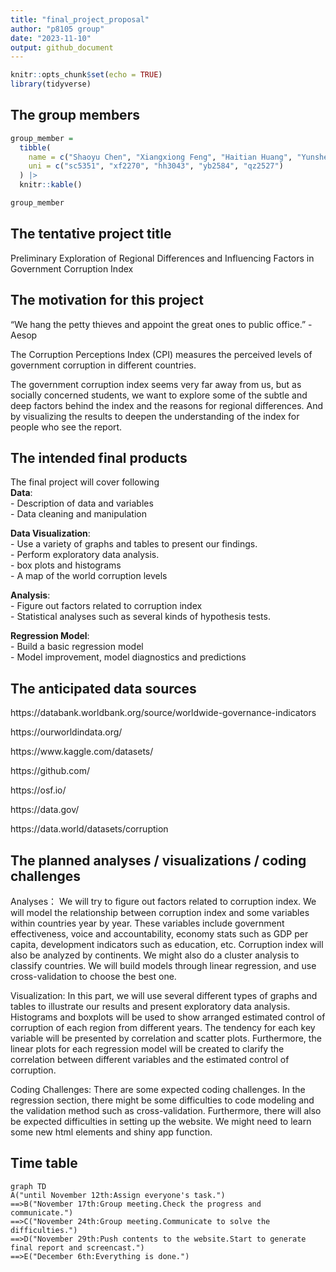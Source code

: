 ```yaml
---
title: "final_project_proposal"
author: "p8105 group"
date: "2023-11-10"
output: github_document
---
```


```r
knitr::opts_chunk$set(echo = TRUE)
library(tidyverse)
```

## The group members

```r
group_member =
  tibble(
    name = c("Shaoyu Chen", "Xiangxiong Feng", "Haitian Huang", "Yunshen Bai", "Kindle Zhang"),
    uni = c("sc5351", "xf2270", "hh3043", "yb2584", "qz2527")
  ) |>
  knitr::kable()

group_member
```

## The tentative project title

Preliminary Exploration of Regional Differences and Influencing Factors in Government Corruption Index

## The motivation for this project

“We hang the petty thieves and appoint the great ones to public office.” - Aesop

The Corruption Perceptions Index (CPI) measures the perceived levels of government corruption in different countries. 

The government corruption index seems very far away from us, but as socially concerned students, we want to explore some of the subtle and deep factors behind the index and the reasons for regional differences. And by visualizing the results to deepen the understanding of the index for people who see the report.

## The intended final products

The final project will cover following  
**Data**:  
-	Description of data and variables  
-	Data cleaning and manipulation  

**Data Visualization**:  
-	Use a variety of graphs and tables to present our findings.  
- Perform exploratory data analysis.   
- box plots and histograms  
-	A map of the world corruption levels  

**Analysis**:  
-	Figure out factors related to corruption index  
-	Statistical analyses such as several kinds of hypothesis tests.  

**Regression Model**:  
-	Build a basic regression model  
-	Model improvement, model diagnostics and predictions  


## The anticipated data sources

https://databank.worldbank.org/source/worldwide-governance-indicators

https://ourworldindata.org/

https://www.kaggle.com/datasets/

https://github.com/

https://osf.io/

https://data.gov/

https://data.world/datasets/corruption


## The planned analyses / visualizations / coding challenges

Analyses：
We will try to figure out factors related to corruption index. We will model the relationship between corruption index and some variables within countries year by year. 
These variables include government effectiveness, voice and accountability, economy stats such as GDP per capita, development indicators such as education, etc. Corruption index will also be analyzed by continents. 
We might also do a cluster analysis to classify countries. We will build models through linear regression, and use cross-validation to choose the best one.

Visualization:
In this part, we will use several different types of graphs and tables to illustrate our results and present exploratory data analysis. 
Histograms and boxplots will be used to show arranged estimated control of corruption of each region from different years. 
The tendency for each key variable will be presented by correlation and scatter plots. Furthermore, the linear plots for each regression model will be created to clarify the correlation between different variables and the estimated control of corruption.

Coding Challenges:
There are some expected coding challenges. In the regression section, there might be some difficulties to code modeling and the validation method such as cross-validation.
Furthermore, there will also be expected difficulties in setting up the website. We might need to learn some new html elements and shiny app function.

## Time table

```mermaid
graph TD
A("until November 12th:Assign everyone's task.")
==>B("November 17th:Group meeting.Check the progress and communicate.")
==>C("November 24th:Group meeting.Communicate to solve the difficulties.")
==>D("November 29th:Push contents to the website.Start to generate final report and screencast.")
==>E("December 6th:Everything is done.")
```